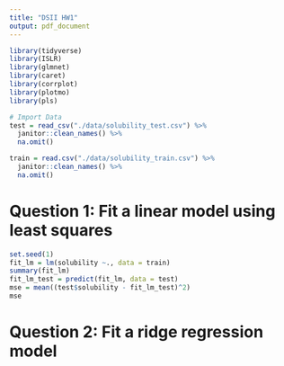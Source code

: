 ```yaml
---
title: "DSII HW1"
output: pdf_document
---
```


```r
library(tidyverse)
library(ISLR)
library(glmnet)
library(caret)
library(corrplot)
library(plotmo)
library(pls)
```

```r
# Import Data
test = read_csv("./data/solubility_test.csv") %>%
  janitor::clean_names() %>% 
  na.omit()

train = read.csv("./data/solubility_train.csv") %>%
  janitor::clean_names() %>% 
  na.omit()
```

# Question 1: Fit a linear model using least squares
```r
set.seed(1)
fit_lm = lm(solubility ~., data = train)
summary(fit_lm)
fit_lm_test = predict(fit_lm, data = test)
mse = mean((test$solubility - fit_lm_test)^2)
mse
```

# Question 2: Fit a ridge regression model
```r

```









